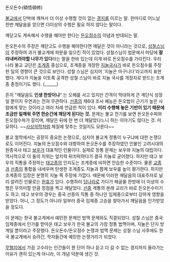 돈오돈수(頓悟頓修)

[[불교]]에서 단박에 깨쳐서 더 이상 수행할 것이 없는 [[경지]]를 이르는 말. 한마디로 어느날 한번 깨달음을 얻으면 더이상의 수행은 필요 하지 않다는 말이다.

깨닫고도 계속해서 수행을 해야만 한다는 [[돈오점수]]의 이념과 반대되는 말.

돈오돈수의 주장은 깨닫고도 수행을 해야한다면 깨달은 것이 아니라는 것으로, [[성철]]스님이 주장하여 과거 불교계에 파문을 일으킨 적이 있었다. 성철스님이 법문에서 마당에 '''잘라내버려야할 나무가 있다'''라는 말을 한바 있는데 이게 바로 돈오점수를 가리킨다.  우리나라 불교 교단은 [[조계종]] 중심으로, 조계종을 개창한 [[지눌]]국사가 바로 돈오점수를 주장한 일의 영향이 큰 것으로 보인다. 성철 스님은 심지어 '지눌은 마구니다'라고까지 표현했다. 게다가 지눌을 이토록 공격한 성철 스님이 바로 지눌 국사를 개창자로 받드는 조계종 종정이기도 했다. (______) 

흔히 "깨달음도 '''인생 한방이냐'''" 는 오해를 사고 있지만 간격이 막대하게 큰 계단식 성장일 뿐이지 우연과는 전혀 무관하다. [[선종]]의 제6대 조사 혜능은 돈오법이 근기가 높은 사람에게 맞는 것이라고 여러 차례 언급한 적이 있다. '''미리 수행해 놓은 기반이 있기 때문에 조금만 일깨워 주면 한순간에 깨닫게 된다는 것.''' 문제는 불교 전기를 보면 돈오돈수파와 돈오점수파가 갈리며, 깨달은 뒤에 한 번 더  깨달았다느니 하는 이야기도 많다는 것. 미묘하다. ~~[[사상의학]]처럼 체질에 맞추는 것일지도 모른다~~

불교 철학에서는 굉장히 중요한 논쟁으로, 심지어 불교계 정통이 누구냐에 대한 논쟁으로도 이어진다. 지눌의 돈오점수와 대항하여 돈오돈수를 주장하였던 인물인 고려시대의 원종국사 태고 [[보우]]가 대표적인 인물이다. 실제로 정통 문제는 보우와 지눌의 대립이다. 역사적으로 이 둘의 지위는 엎치락 뒤치락하다가 결국 지눌로 굳어졌다. 하지만 태고 보우의 직통을 주장하는 [[태고종]]의 인지도는 조계종에 비하면 안습한 수준이다. 물론 [[교종]]과 [[선종]]의 통합을 내세우며 탄생한 조계종도 지눌과 함께 보우를 높이 평가한다. 하지만 조계종의 입장은 분명히 지눌 쪽 주장에 가깝다. 때문에 이러한 깨달음의 대표주자로 널리 알려진 인물로는 [[원효]]가 있다. 수행하러 [[당나라]]로 가다가 해골물 한방에 더 이상의 수행은 무의미할 만큼 정점을 찍고 깨달았다. [[선종]] 계통의 본래 교리가 바로 돈오돈수이기도 하고. 태고 보우의 경우는 중국 선종의 직통 중 하나인 임제종으로부터 강하게 영향을 받았다.  아니, 그 정도가 아니라 일부러 중국 임제종 고승을 찾아가서 깨달음을 인가받았을 정도다. 

이 문제는 한국 불교게에서 예민한 문제인 법맥 문제와도 직결되었다. 성철 스님은 중국 임제종에서 인가를 받아온 태고 보우가 한국 불교의 가장 정통 법맥이며, 지눌은 단지 방계일 뿐이라고 주장했다.  돈오돈수/돈오점수 논쟁과 법맥 문제는 성철 스님 사후에도 한국 불교계에서 승려간, 학자들간에 예민한 논쟁거리가 되었다. 

[[무협지]]에서 가끔 고수라는 인간들이 뭔 단어 하나 듣고 더 갈 수 없는 경지까지 올라가는 이유가 괜히 있는게 아니라, 이 개념 덕분에 생긴 것.
